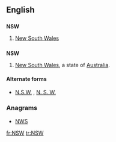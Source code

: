 {{also|nsw|NSW|N.S.W.|N. S. W.}}
==English==

==={{initialism-old|en}}===
'''NSW'''

# {{context|Australia|lang=en}} [[New South Wales]]

==={{abbreviation-old|en}}===
'''NSW'''
# [[New South Wales]], a state of [[Australia]].

====Alternate forms====
* [[N.S.W.]] , [[N. S. W.]]

===Anagrams===
* [[NWS#English|NWS]]

[[fr:NSW]]
[[tr:NSW]]